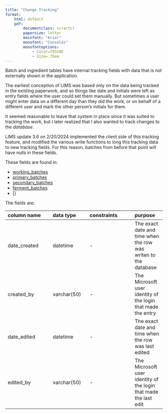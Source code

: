 ```yaml
---
title: "Change Tracking"
format:
    html: default
    pdf:
        documentclass: scrartcl
        papersize: letter
        mainfont: "Arial"
        monofont: "Consolas"
        monofontoptions: 
            - Color=79329E
            - Size=.75em
---
```


Batch and ingredient tables have internal tracking fields with data that is not externally shown in the application.  

The earliest conception of LIMS was based only on the data being tracked in the existing paperwork, and so things like date and initials were left as entry fields where the user could set them manually.  But sometimes a user might enter data on a different day than they did the work, or on behalf of a different user and mark the other person's initials for them.  

It seemed reasonable to leave that system in place since it was suited to tracking the *work*, but I later realized that I also wanted to track changes to the *database*.

LIMS update 3.6 on 2/20/2024 implemented the client side of this tracking feature, and modified the various write functions to long this tracking data to new tracking fields.  For this reason, batches from before that point will have nulls in these fields.

These fields are found in:

- [working_batches](tables/batches/working_batches.html)
- [primary_batches](tables/batches/primary_batches.html)
- [secondary_batches](tables/batches/secondary_batches.html)
- [ferment_batches](tables/batches/ferment_batches.html)
- []

The fields are:

| column name | data type | constraints | purpose |
|:------------|:----------|:------------|:--------|
| date_created | datetime | - | The exact date and time when the row was writen to the database |
| created_by | varchar(50) | - | The Microsoft user identity of the login that made the entry |
| date_edited | datetime | - | The exact date and time when the row was last edited |
| edited_by | varchar(50) | - | The Microsoft user identity of the login that made the last edit |
